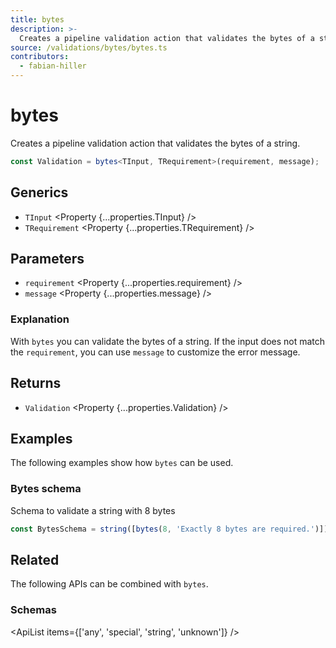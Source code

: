 ```yaml
---
title: bytes
description: >-
  Creates a pipeline validation action that validates the bytes of a string.
source: /validations/bytes/bytes.ts
contributors:
  - fabian-hiller
---
```



# bytes

Creates a pipeline validation action that validates the bytes of a string.

```ts
const Validation = bytes<TInput, TRequirement>(requirement, message);
```

## Generics

- `TInput` <Property {...properties.TInput} />
- `TRequirement` <Property {...properties.TRequirement} />

## Parameters

- `requirement` <Property {...properties.requirement} />
- `message` <Property {...properties.message} />

### Explanation

With `bytes` you can validate the bytes of a string. If the input does not match the `requirement`, you can use `message` to customize the error message.

## Returns

- `Validation` <Property {...properties.Validation} />

## Examples

The following examples show how `bytes` can be used.

### Bytes schema

Schema to validate a string with 8 bytes

```ts
const BytesSchema = string([bytes(8, 'Exactly 8 bytes are required.')]);
```

## Related

The following APIs can be combined with `bytes`.

### Schemas

<ApiList items={['any', 'special', 'string', 'unknown']} />
